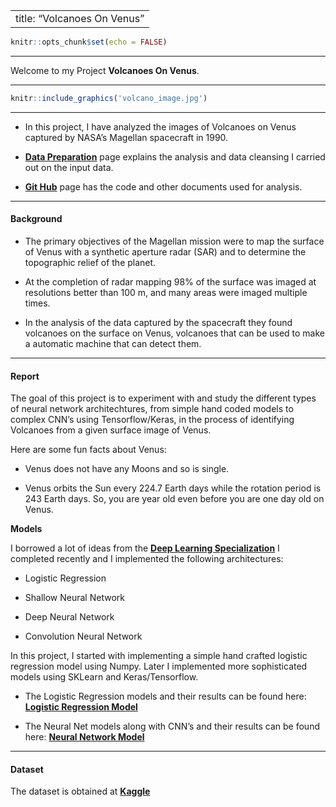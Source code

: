 


---
title: "Volcanoes On Venus"
---

```r

knitr::opts_chunk$set(echo = FALSE)

```


---

Welcome to my Project __Volcanoes On Venus__.
\

---

```r

knitr::include_graphics('volcano_image.jpg')

```


---

- In this project, I have analyzed the images of Volcanoes on Venus captured by NASA's Magellan spacecraft in 1990.
\

- __[Data Preparation](VenusDataCleansing.html)__ page explains the analysis and data cleansing I carried out on the input data.
\

- __[Git Hub](https://github.com/manojmukkamala/VolcanoesOnVenus)__ page has the code and other documents used for analysis.
\

---

#### Background 

- The primary objectives of the Magellan mission were to map the surface of Venus with a synthetic aperture radar (SAR) and to determine the topographic relief of the planet. 
\

- At the completion of radar mapping 98% of the surface was imaged at resolutions better than 100 m, and many areas were imaged multiple times. 
\

- In the analysis of the data captured by the spacecraft they found volcanoes on the surface on Venus, volcanoes that can be used to make a automatic machine that can detect them.
\

---

#### Report

The goal of this project is to experiment with and study the different types of neural network architechtures, from simple hand coded models to complex CNN's using Tensorflow/Keras, in the process of identifying Volcanoes from a given surface image of Venus.

Here are some fun facts about Venus:

- Venus does not have any Moons and so is single.

- Venus orbits the Sun every 224.7 Earth days while the rotation period is 243 Earth days. So, you are year old even before you are one day old on Venus.


__Models__

I borrowed a lot of ideas from the __[Deep Learning Specialization](https://www.coursera.org/specializations/deep-learning)__ I completed recently and I implemented the following architectures:

- Logistic Regression

- Shallow Neural Network

- Deep Neural Network

- Convolution Neural Network


In this project, I started with implementing a simple hand crafted logistic regression model using Numpy. Later I implemented more sophisticated models using SKLearn and Keras/Tensorflow.

- The Logistic Regression models and their results can be found here: __[Logistic Regression Model](https://github.com/manojmukkamala/VolcanoesOnVenus/blob/master/LogisticModel.ipynb)__


- The Neural Net models along with CNN's and their results can be found here: __[Neural Network Model](https://github.com/manojmukkamala/VolcanoesOnVenus/blob/master/NeuralNetModel.ipynb)__

---

#### Dataset 

The dataset is obtained at __[Kaggle](https://www.kaggle.com/fmena14/volcanoesvenus)__




